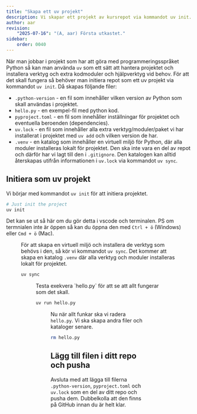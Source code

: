 ```yaml
---
title: "Skapa ett uv projekt" 
description: Vi skapar ett projekt av kursrepot via kommandot uv init.
author: aar
revision:
    "2025-07-16": "(A, aar) Första utkastet."
sidebar:
    order: 0040
---
```



När man jobbar i projekt som har att göra med programmeringsspråket Python så kan man använda `uv` som ett sätt att hantera projektet och installera verktyg och extra kodmoduler och hjälpverktyg vid behov. För att det skall fungera så behöver man initiera repot som ett uv projekt via kommandot `uv init`. Då skapas följande filer:
- `.python-version` - en fil som innehåller vilken version av Python som skall användas i projektet.
- `hello.py` - en exempel-fil med python kod.
- `pyproject.toml` - en fil som innehåller inställningar för projektet och eventuella beroenden (dependencies).
- `uv.lock` - en fil som innehåller alla extra verktyg/moduler/paket vi har installerat i projektet med `uv add` och vilken version de har.
- `.venv` - en katalog som innehåller en virtuell miljö för Python, där alla moduler installeras lokalt för projektet. Den ska inte vara en del av repot och därför har vi lagt till den i `.gitignore`. Den katalogen kan alltid återskapas utifrån informationen i `uv.lock` via kommandot `uv sync`.



## Initiera som uv projekt

Vi börjar med kommandot `uv init` för att initiera projektet.

```bash title="Initiera projektet med uv init."
# Just init the project
uv init
```

Det kan se ut så här om du gör detta i vscode och terminalen. PS om termnialen inte är öppen så kan du öppna den med `Ctrl + ö` (Windows) eller `Cmd + ö` (Mac).


<Figure 
    src={uvinit1}
    caption="Filen pyproject.toml m.m. är skapad i ditt repo."
/>

För att skapa en virtuell miljö och installera de verktyg som behövs i den, så kör vi kommandot `uv sync`. Det kommer att skapa en katalog `.venv` där alla verktyg och moduler installeras lokalt för projektet.

```bash title="Installera verktyg och moduler i den virtuella miljön"
uv sync
```

<Figure 
    src={uvinit2}
    caption="uv.lock och .venv är skapad i ditt repo."
/>
Testa exekvera `hello.py` för att se att allt fungerar som det skall.

```bash title="Exekvera hello.py"
uv run hello.py 
```


<Figure 
    src={uvinit3}
    caption="Exekvera hello.py."
/>

Nu när allt funkar ska vi radera `hello.py`. Vi ska skapa andra filer och kataloger senare.

```bash title="Radera hello.py"
rm hello.py
```
## Lägg till filen i ditt repo och pusha

Avsluta med att lägga till filerna `.python-version`, `pyproject.toml` och `uv.lock` som en del av ditt repo och pusha dem. Dubbelkolla att den finns på GitHub innan du är helt klar.
